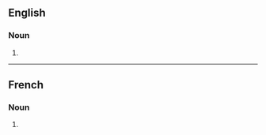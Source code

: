 ==English==

===Noun===
{{head|en|noun form}}

# {{plural of|en|premium}}

----

==French==

===Noun===
{{head|fr|noun form|g=m}}

# {{plural of|fr|premium}}